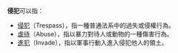 '''侵犯'''可以指：
* [[侵犯|侵犯]]（Trespass），指一種普通法系中的過失或侵權行為。
* [[虐待|虐待]]（Abuse），指以暴力對待人或動物的一種傷害行為。
* [[進犯|進犯]]（Invade），指以軍事行動入進入侵犯他人的領土。

{{disambig|cat=二字消歧义}}